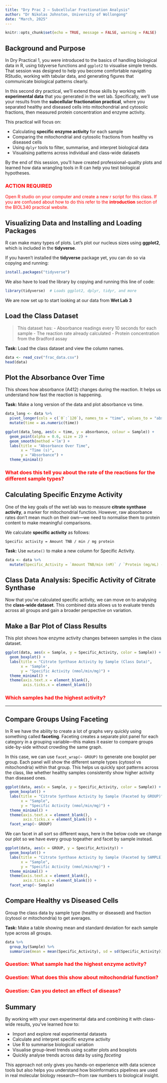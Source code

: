 ```yaml
---
title: "Dry Prac 2 — Subcellular Fractionation Analysis"
author: "Dr Nikolas Johnston, University of Wollongong"
date: "March, 2025"
---
```


```r
knitr::opts_chunk$set(echo = TRUE, message = FALSE, warning = FALSE)
```

## Background and Purpose

In Dry Practical 1, you were introduced to the basics of handling biological data in R, using tidyverse functions and `ggplot2` to visualise simple trends. That session was designed to help you become comfortable navigating RStudio, working with tabular data, and generating figures that communicate biological patterns clearly.

In this second dry practical, we’ll extend those skills by working with **experimental data** that you generated in the wet lab. Specifically, we’ll use your results from the **subcellular fractionation practical**, where you separated healthy and diseased cells into mitochondrial and cytosolic fractions, then measured protein concentration and enzyme activity.

This practical will focus on:

-   Calculating **specific enzyme activity** for each sample
-   Comparing the mitochondrial and cytosolic fractions from healthy vs diseased cells
-   Using `dplyr` tools to filter, summarise, and interpret biological data
-   Visualising patterns across individual and class-wide datasets

By the end of this session, you'll have created professional-quality plots and learned how data wrangling tools in R can help you test biological hypotheses.

::: callout-note
### ACTION REQUIRED {style="color: red"}

Open R studio on your computer and create a new r script for this class. If you are confused about how to do this refer to the **introduction** section of the BIOL340 practical website.
:::

## Visualizing Data and Installing and Loading Packages

R can make many types of plots. Let's plot our nucleus sizes using **ggplot2**, which is included in the **tidyverse**.

If you haven't installed the **tidyverse** package yet, you can do so via copying and running:

```r
install.packages("tidyverse")
```

We also have to load the library by copying and running this line of code:

```r
library(tidyverse)  # Loads ggplot2, dplyr, tidyr, and more
```

We are now set up to start looking at our data from **Wet Lab 3**

## Load the Class Dataset

> This dataset has: - Absorbance readings every 10 seconds for each sample - The reaction rate already calculated - Protein concentration from the Bradford assay

::: callout-note
**Task:** Load the class dataset and view the column names.
:::

```r
data <- read_csv("frac_data.csv")
head(data)
```

## Plot the Absorbance Over Time

This shows how absorbance (A412) changes during the reaction. It helps us understand how fast the reaction is happening.

::: callout-note
**Task:** Make a long version of the data and plot absorbance vs time.
:::

```r
data_long <- data %>%
  pivot_longer(cols = c(`0`:`120`), names_to = "time", values_to = "absorbance") %>%
  mutate(time = as.numeric(time))

ggplot(data_long, aes(x = time, y = absorbance, colour = Sample)) +
  geom_point(alpha = 0.6, size = 2) +
  geom_smooth(method ='lm') +
  labs(title = "Absorbance Over Time",
       x = "Time (s)",
       y = "Absorbance") +
  theme_minimal()
```

### [What does this tell you about the rate of the reactions for the different sample types?]{style="color:red"}

## Calculating Specific Enzyme Activity

One of the key goals of the wet lab was to measure **citrate synthase activity**, a marker for mitochondrial function. However, raw absorbance rates don’t mean much on their own—we need to normalise them to protein content to make meaningful comparisons.

We calculate **specific activity** as follows:

``` text
Specific activity = Amount TNB / min / mg protein
```

::: callout-note
**Task:** Use `mutate()` to make a new column for Specific Activity.
:::

```r
data <- data %>%
  mutate(Specific_Activity = `Amount TNB/min (nM)` / `Protein (mg/mL) - from Bradford assay`)
```

## Class Data Analysis: Specific Activity of Citrate Synthase

Now that you've calculated specific activity, we can move on to analysing the **class-wide dataset**. This combined data allows us to evaluate trends across all groups and gain a broader perspective on variation.

## Make a Bar Plot of Class Results

This plot shows how enzyme activity changes between samples in the class dataset.

```r
ggplot(data, aes(x = Sample, y = Specific_Activity, color = Sample)) +
  geom_boxplot() +
  labs(title = "Citrate Synthase Activity by Sample (Class Data)",
       x = 'Sample',
       y = "Specific Activity (nmol/min/mg)") +
  theme_minimal() +
  theme(axis.text.x = element_blank(),
        axis.ticks.x = element_blank())
```

### [Which samples had the highest activity?]{style="color:red"}

------------------------------------------------------------------------

## Compare Groups Using Faceting

In R we have the ability to create a lot of graphs very quickly using something called **faceting**. Faceting creates a separate plot panel for each category in a grouping variable—this makes it easier to compare groups side-by-side without crowding the same graph.

In this case, we can use `facet_wrap(~ GROUP)` to generate one boxplot per group. Each panel will show the different sample types (cytosol vs mitochondria) within that group. This helps us quickly spot patterns across the class, like whether healthy samples consistently show higher activity than diseased ones.

```r
ggplot(data, aes(x = Sample, y = Specific_Activity, color = Sample)) +
  geom_boxplot() +
  labs(title = "Citrate Synthase Activity by Sample (Faceted by GROUP)",
       x = "Sample",
       y = "Specific Activity (nmol/min/mg)") +
  theme_minimal() +
  theme(axis.text.x = element_blank(),
        axis.ticks.x = element_blank()) +
  facet_wrap(~ GROUP)
```

We can facet in all sort so different ways, here in the below code we change our plot so we have every group togeather and facet by sample instead.

```r
ggplot(data, aes(x = GROUP, y = Specific_Activity)) +
  geom_boxplot() +
  labs(title = "Citrate Synthase Activity by Sample (Faceted by SAMPLE)",
       x = "Sample",
       y = "Specific Activity (nmol/min/mg)") +
  theme_minimal() +
  theme(axis.text.x = element_blank(),
        axis.ticks.x = element_blank()) +
  facet_wrap(~ Sample)
```

## Compare Healthy vs Diseased Cells

Group the class data by sample type (healthy or diseased) and fraction (cytosol or mitochondria) to get averages.


::: callout-note
**Task:** Make a table showing mean and standard deviation for each sample type across all groups.
:::

```r
data %>%
  group_by(Sample) %>%
  summarise(mean = mean(Specific_Activity), sd = sd(Specific_Activity))
```

### [Question: What sample had the highest enzyme activity?]{style="color:red"}

### [Question: What does this show about mitochondrial function?]{style="color:red"}

### [Question: Can you detect an effect of disease?]{style="color:red"}

## Summary

By working with your own experimental data and combining it with class-wide results, you’ve learned how to:

-   Import and explore real experimental datasets
-   Calculate and interpret specific enzyme activity
-   Use R to summarise biological variation
-   Visualise group-level trends using scatter plots and boxplots
-   Quickly analyse trends across data by using *faceting*

This approach not only gives you hands-on experience with data science tools but also helps you understand how bioinformatics pipelines are used in real molecular biology research—from raw numbers to biological insight.
